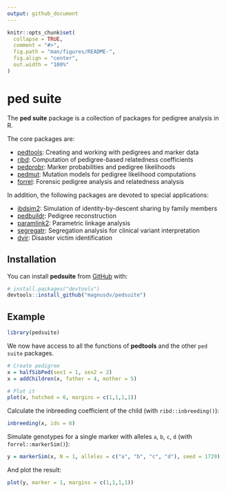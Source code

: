 ```yaml
---
output: github_document
---
```


<!-- README.md is generated from README.Rmd. Please edit that file -->

```r
knitr::opts_chunk$set(
  collapse = TRUE,
  comment = "#>",
  fig.path = "man/figures/README-",
  fig.align = "center",
  out.width = "100%"
)
```

# ped suite

<!-- badges: start -->
<!-- badges: end -->

The **ped suite** package is a collection of packages for pedigree analysis in R.

The core packages are:

* [pedtools](https://github.com/magnusdv/pedtools): Creating and working with pedigrees and marker data
* [ribd](https://github.com/magnusdv/ribd): Computation of pedigree-based relatedness coefficients
* [pedprobr](https://github.com/magnusdv/pedprobr): Marker probabilities and pedigree likelihoods
* [pedmut](https://github.com/magnusdv/pedmut): Mutation models for pedigree likelihood computations
* [forrel](https://github.com/magnusdv/forrel): Forensic pedigree analysis and relatedness analysis

In addition, the following packages are devoted to special applications:

* [ibdsim2](https://github.com/magnusdv/ibdsim2): Simulation of identity-by-descent sharing by family members
* [pedbuildr](https://github.com/magnusdv/pedbuildr): Pedigree reconstruction
* [paramlink2](https://github.com/magnusdv/paramlink2): Parametric linkage analysis
* [segregatr](https://github.com/magnusdv/segregatr): Segregation analysis for clinical variant interpretation
* [dvir](https://github.com/thoree/dvir): Disaster victim identification




## Installation

You can install **pedsuite** from [GitHub](https://github.com/magnusdv/pedsuite) with:

``` r
# install.packages("devtools")
devtools::install_github("magnusdv/pedsuite")
```
## Example

```r
library(pedsuite)
```

We now have access to all the functions of **pedtools** and the other `ped suite` packages.

```r
# Create pedigree
x = halfSibPed(sex1 = 1, sex2 = 2)
x = addChildren(x, father = 4, mother = 5)

# Plot it
plot(x, hatched = 6, margins = c(1,1,1,1))
```

Calculate the inbreeding coefficient of the child (with `ribd::inbreeding()`):

```r
inbreeding(x, ids = 6)
```

Simulate genotypes for a single marker with alleles `a`, `b`, `c`, `d` (with `forrel::markerSim()`):
```r
y = markerSim(x, N = 1, alleles = c("a", "b", "c", "d"), seed = 1729)
```

And plot the result:
```r
plot(y, marker = 1, margins = c(1,1,1,1))
```

